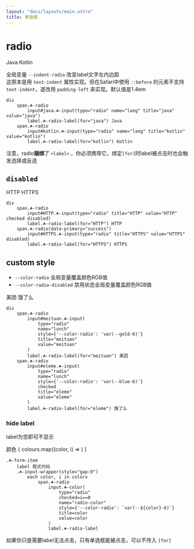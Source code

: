 ```yaml
---
layout: "docs/layouts/main.astro"
title: 单选框
---
```




# radio

<Grid inline>
    <Radio name="lang" id="java" checked>Java</Radio>
    <Radio name="lang" id="kotlin">Kotlin</Radio>
</Grid>

全局变量 `--indent-radio` 改变label文字左内边距    
这原本是用 `text-indent` 属性实现。但在Safari中使用 `::before` 的元素不支持 `text-indent`，遂改用 `padding-left` 来实现。默认值是1.4em

```pug
div
    span.☘-radio
        input#java.☘-input(type="radio" name="lang" title="java" value="java")
        label.☘-radio-label(for="java") Java
    span.☘-radio
        input#kotlin.☘-input(type="radio" name="lang" title="kotlin" value="kotlin")
        label.☘-radio-label(for="kotlin") Kotlin
```

注意，radio**捆绑**了 `<label>` ，你必须携带它，绑定`[for]`时label被点击时也会触发选择或反选

## `disabled`

<Grid inline>
    <Radio name="type" id="HTTP" checked disabled>HTTP</Radio>
    <Radio name="type" id="HTTPS" disabled dataset={{ 
        primary : "success" 
    }}>HTTPS</Radio>
</Grid>

```pug
div
    span.☘-radio
        input#HTTP.☘-input(type="radio" title="HTTP" value="HTTP" checked disabled)
        label.☘-radio-label(for="HTTP") HTTP
    span.☘-radio(data-primary="success")
        input#HTTPS.☘-input(type="radio" title="HTTPS" value="HTTPS" disabled)
        label.☘-radio-label(for="HTTPS") HTTPS
```

## custom style

- `--color-radio` 全局变量覆盖颜色RGB值
- `--color-radio-disabled` 禁用状态全局变量覆盖颜色RGB值

<Grid inline>
    <Radio name="lunch" id="meituan" style={{
        '--color-radio': 'var(--gold-6)'
    }}>美团</Radio>
    <Radio name="lunch" id="eleme" checked style={{
        '--color-radio': 'var(--blue-6)'
    }}>饿了么</Radio>
</Grid>

```pug
div
    span.☘-radio
        input#meituan.☘-input(
            type="radio"
            name="lunch"
            style={'--color-radio': 'var(--gold-6)'}
            title="meituan"
            value="meituan"
        )
        label.☘-radio-label(for="meituan") 美团
    span.☘-radio
        input#eleme.☘-input(
            type="radio"
            name="lunch"
            style={'--color-radio': 'var(--blue-6)'}
            checked
            title="eleme"
            value="eleme"
        )
        label.☘-radio-label(for="eleme") 饿了么
```

### hide label

label为空即可不显示

<T class="☘-form-item">
    <label>颜色</label>
    <T class="☘-input-wrapper" style="gap:0">
    {
        colours.map((color, i) => 
            <Radio 
                value={color}
                checked={i==0}
                name="radio-color"
                style={{'--color-radio': `var(--${color}-6)`}}
            />
        )
    }
    </T>
</T>

```pug
.☘-form-item
    label 程式代码
    .☘-input-wrapper(style="gap:0")
        each color, i in colors
            span.☘-radio
                input.☘-color(
                    type="radio"
                    checked=i==0
                    name="radio-color"
                    style={'--color-radio': `var(--${color}-6)`}
                    title=color
                    value=color
                )
                label.☘-radio-label
```

如果你只是需要label无法点击，只有单选框能被点击，可以不传入 `[for]`
